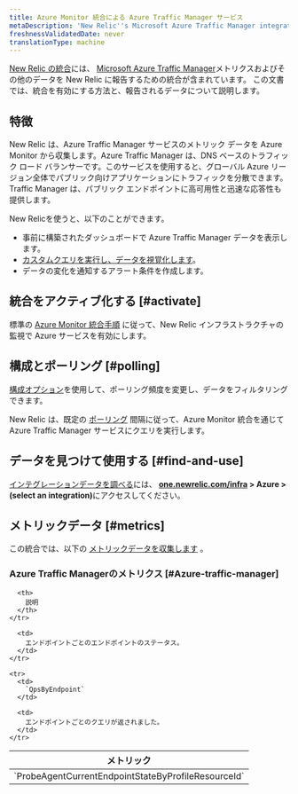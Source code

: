 ```yaml
---
title: Azure Monitor 統合による Azure Traffic Manager サービス
metaDescription: 'New Relic''s Microsoft Azure Traffic Manager integration: what data it reports and how to enable it.'
freshnessValidatedDate: never
translationType: machine
---
```


[New Relic の統合](/docs/infrastructure/introduction-infra-monitoring)には、 [Microsoft Azure Traffic Manager](https://learn.microsoft.com/en-us/azure/traffic-manager)メトリクスおよびその他のデータを New Relic に報告するための統合が含まれています。 この文書では、統合を有効にする方法と、報告されるデータについて説明します。

## 特徴

New Relic は、Azure Traffic Manager サービスのメトリック データを Azure Monitor から収集します。Azure Traffic Manager は、DNS ベースのトラフィック ロード バランサーです。このサービスを使用すると、グローバル Azure リージョン全体でパブリック向けアプリケーションにトラフィックを分散できます。Traffic Manager は、パブリック エンドポイントに高可用性と迅速な応答性も提供します。

New Relicを使うと、以下のことができます。

* 事前に構築されたダッシュボードで Azure Traffic Manager データを表示します。
* [カスタムクエリを実行し、データを視覚化します](/docs/infrastructure/integrations-getting-started/getting-started/use-integration-data-new-relic-insights)。
* データの変化を通知するアラート条件を作成します。

## 統合をアクティブ化する [#activate]

標準の [Azure Monitor 統合手順](/docs/infrastructure/microsoft-azure-integrations/azure-integrations-list/azure-monitor) に従って、New Relic インフラストラクチャの監視で Azure サービスを有効にします。

## 構成とポーリング [#polling]

[構成オプション](/docs/infrastructure/microsoft-azure-integrations/azure-integrations-list/azure-monitor/#settings)を使用して、ポーリング頻度を変更し、データをフィルタリングできます。

New Relic は、既定の [ポーリング](/docs/infrastructure/microsoft-azure-integrations/azure-integrations-list/azure-monitor/#settings) 間隔に従って、Azure Monitor 統合を通じて Azure Traffic Manager サービスにクエリを実行します。

## データを見つけて使用する [#find-and-use]

[インテグレーションデータを調べる](/docs/infrastructure/integrations/find-use-infrastructure-integration-data)には、 <DNT>**[one.newrelic.com/infra](https://one.newrelic.com/infra) &gt; Azure &gt; (select an integration)**</DNT>にアクセスしてください。

## メトリックデータ [#metrics]

この統合では、以下の [メトリックデータを収集します](/docs/infrastructure/integrations-getting-started/getting-started/understand-integration-data-data-types#metric) 。

### Azure Traffic Managerのメトリクス [#Azure-traffic-manager]

<table>
  <thead>
    <tr>
      <th style={{ width: "300px" }}>
        メトリック
      </th>

      <th>
        説明
      </th>
    </tr>
  </thead>

  <tbody>
    <tr>
      <td>
        `ProbeAgentCurrentEndpointStateByProfileResourceId`
      </td>

      <td>
        エンドポイントごとのエンドポイントのステータス。
      </td>
    </tr>

    <tr>
      <td>
        `QpsByEndpoint`
      </td>

      <td>
        エンドポイントごとのクエリが返されました。
      </td>
    </tr>
  </tbody>
</table>